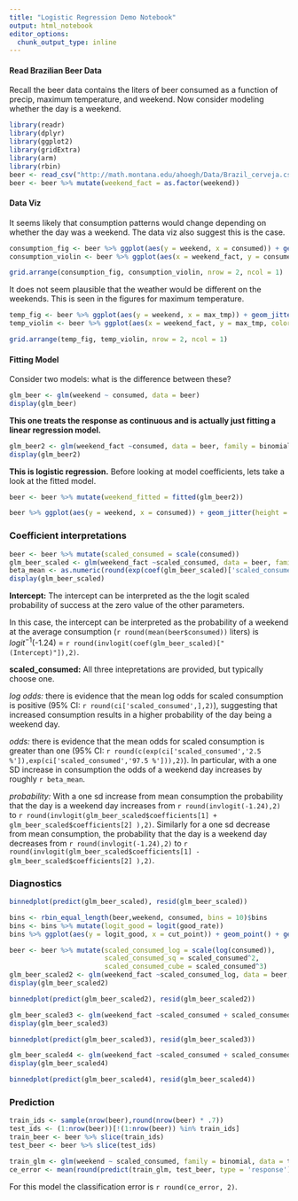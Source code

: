 ```yaml
---
title: "Logistic Regression Demo Notebook"
output: html_notebook
editor_options: 
  chunk_output_type: inline
---
```


#### Read Brazilian Beer Data

Recall the beer data contains the liters of beer consumed as a function of precip, maximum temperature, and weekend. Now consider modeling whether the day is a weekend.

```r
library(readr)
library(dplyr)
library(ggplot2)
library(gridExtra)
library(arm)
library(rbin)
beer <- read_csv("http://math.montana.edu/ahoegh/Data/Brazil_cerveja.csv")
beer <- beer %>% mutate(weekend_fact = as.factor(weekend))
```


#### Data Viz

It seems likely that consumption patterns would change depending on whether the day was a weekend. The data viz also suggest this is the case.

```r
consumption_fig <- beer %>% ggplot(aes(y = weekend, x = consumed)) + geom_jitter(height = .1) + geom_smooth(method = "loess") + ggtitle('Weekend vs. Consumption') + theme_bw()
consumption_violin <- beer %>% ggplot(aes(x = weekend_fact, y = consumed, color = weekend_fact)) + geom_violin() + geom_jitter( alpha = .5) + labs(color = "Weekend (1 = weekend)") + theme_bw() + xlab("Weekend")

grid.arrange(consumption_fig, consumption_violin, nrow = 2, ncol = 1) 
```

It does not seem plausible that the weather would be different on the weekends. This is seen in the figures for maximum temperature.

```r
temp_fig <- beer %>% ggplot(aes(y = weekend, x = max_tmp)) + geom_jitter(height = .1) + geom_smooth(method = "loess") + ggtitle('Weekend vs. Maximum Temperature') + theme_bw()
temp_violin <- beer %>% ggplot(aes(x = weekend_fact, y = max_tmp, color = weekend_fact)) + geom_violin() + geom_jitter( alpha = .5) + labs(color = "Weekend (1 = weekend)") + theme_bw() + xlab("Weekend")

grid.arrange(temp_fig, temp_violin, nrow = 2, ncol = 1) 
```

#### Fitting Model

Consider two models: what is the difference between these?
```r
glm_beer <- glm(weekend ~ consumed, data = beer)
display(glm_beer)
```

__This one treats the response as continuous and is actually just fitting a linear regression model.__

```r
glm_beer2 <- glm(weekend_fact ~consumed, data = beer, family = binomial)
display(glm_beer2)
```

__This is logistic regression.__ Before looking at model coefficients, lets take a look at the fitted model.

```r
beer <- beer %>% mutate(weekend_fitted = fitted(glm_beer2))

beer %>% ggplot(aes(y = weekend, x = consumed)) + geom_jitter(height = .1) +  ggtitle('Weekend vs. Consumption') + theme_bw() + geom_line(aes(y = weekend_fitted, x = consumed), col = 'red', lwd = 2) + ylab('Weekend Probability')

```



### Coefficient interpretations

```r
beer <- beer %>% mutate(scaled_consumed = scale(consumed))
glm_beer_scaled <- glm(weekend_fact ~scaled_consumed, data = beer, family = binomial)
beta_mean <- as.numeric(round(exp(coef(glm_beer_scaled)['scaled_consumed'])))
display(glm_beer_scaled)

```

__Intercept:__ The intercept can be interpreted as the the logit scaled probability of success at the zero value of the other parameters.

In this case, the intercept can be interpreted as the probability of a weekend at the average consumption (`r round(mean(beer$consumed))` liters) is $logit^{-1}$(-1.24) = `r round(invlogit(coef(glm_beer_scaled)["(Intercept)"]),2)`.

__scaled_consumed:__ 
All three intepretations are provided, but typically choose one.

_log odds:_ there is evidence that the mean log odds for scaled consumption is positive (95% CI: `r round(ci['scaled_consumed',],2)`), suggesting that increased consumption results in a higher probability of the day being a weekend day.

_odds:_ there is evidence that the mean odds for scaled consumption is greater than one (95% CI: `r round(c(exp(ci['scaled_consumed','2.5 %']),exp(ci['scaled_consumed','97.5 %'])),2)`). In particular, with a one SD increase in consumption the odds of a weekend day increases by roughly `r beta_mean`.

_probability:_ With a one sd increase from mean consumption the probability that the day is a weekend day increases from `r round(invlogit(-1.24),2)` to `r round(invlogit(glm_beer_scaled$coefficients[1] + glm_beer_scaled$coefficients[2] ),2)`. Similarly for a one sd decrease from mean consumption, the probability that the day is a weekend day decreases from `r round(invlogit(-1.24),2)` to `r round(invlogit(glm_beer_scaled$coefficients[1] - glm_beer_scaled$coefficients[2] ),2)`.



### Diagnostics

```r
binnedplot(predict(glm_beer_scaled), resid(glm_beer_scaled))
```

```r
bins <- rbin_equal_length(beer,weekend, consumed, bins = 10)$bins
bins <- bins %>% mutate(logit_good = logit(good_rate))
bins %>% ggplot(aes(y = logit_good, x = cut_point)) + geom_point() + geom_smooth(method = 'loess')
```


```r
beer <- beer %>% mutate(scaled_consumed_log = scale(log(consumed)),
                        scaled_consumed_sq = scaled_consumed^2,
                        scaled_consumed_cube = scaled_consumed^3)
glm_beer_scaled2 <- glm(weekend_fact ~scaled_consumed_log, data = beer, family = binomial)
display(glm_beer_scaled2)
```

```r
binnedplot(predict(glm_beer_scaled2), resid(glm_beer_scaled2))
```
```r
glm_beer_scaled3 <- glm(weekend_fact ~scaled_consumed + scaled_consumed_sq, data = beer, family = binomial)
display(glm_beer_scaled3)

binnedplot(predict(glm_beer_scaled3), resid(glm_beer_scaled3))
```


```r
glm_beer_scaled4 <- glm(weekend_fact ~scaled_consumed + scaled_consumed_sq + scaled_consumed_cube, data = beer, family = binomial)
display(glm_beer_scaled4)

binnedplot(predict(glm_beer_scaled4), resid(glm_beer_scaled4))

```


### Prediction

```r
train_ids <- sample(nrow(beer),round(nrow(beer) * .7))
test_ids <- (1:nrow(beer))[!(1:nrow(beer)) %in% train_ids]
train_beer <- beer %>% slice(train_ids)
test_beer <- beer %>% slice(test_ids)

train_glm <- glm(weekend ~ scaled_consumed, family = binomial, data = train_beer)
ce_error <- mean(round(predict(train_glm, test_beer, type = 'response')) != test_beer$weekend)
```
For this model the classification error is `r round(ce_error, 2)`.
